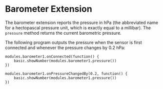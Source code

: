 # Barometer Extension

The barometer extension reports the pressure in hPa 
(the abbreviated name for a hectopascal pressure unit,
which is exactly equal to a millibar).
The `pressure` method returns the current barometric pressure.

The following program outputs the pressure when the sensor
is first connected and whenever the pressure changes by 0.2 hPa:

```blocks
modules.barometer1.onConnected(function() {
    basic.showNumber(modules.barometer1.pressure())
})

modules.barometer1.onPressureChangedBy(0.2, function() {
    basic.showNumber(modules.barometer1.pressure())
})
```
